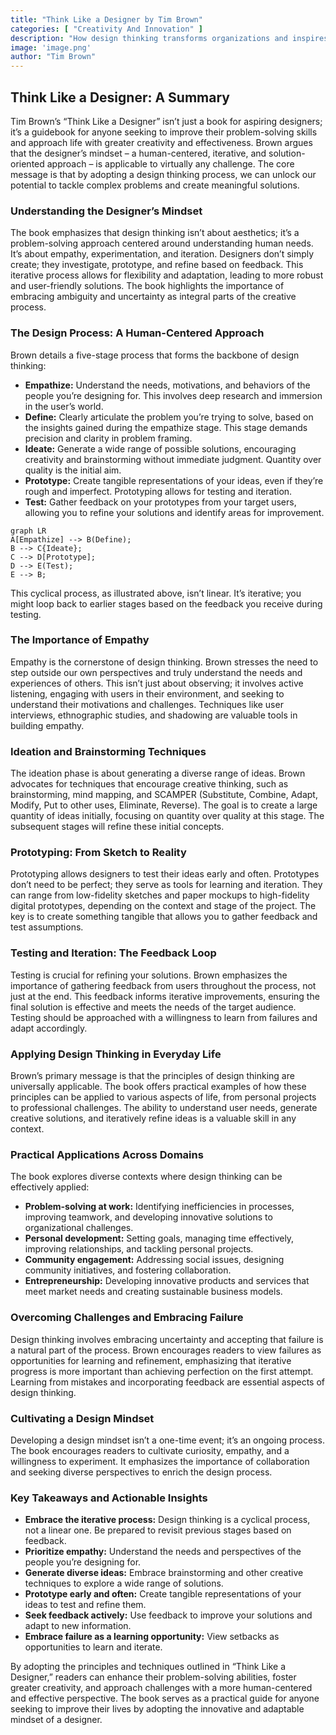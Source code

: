 ```yaml
---
title: "Think Like a Designer by Tim Brown"
categories: [ "Creativity And Innovation" ]
description: "How design thinking transforms organizations and inspires innovation"
image: 'image.png'
author: "Tim Brown"
---
```

## Think Like a Designer: A Summary

Tim Brown's "Think Like a Designer" isn't just a book for aspiring designers; it's a guidebook for anyone seeking to improve their problem-solving skills and approach life with greater creativity and effectiveness.  Brown argues that the designer's mindset – a human-centered, iterative, and solution-oriented approach – is applicable to virtually any challenge.  The core message is that by adopting a design thinking process, we can unlock our potential to tackle complex problems and create meaningful solutions.


### Understanding the Designer's Mindset

The book emphasizes that design thinking isn't about aesthetics; it's a problem-solving approach centered around understanding human needs.  It's about empathy, experimentation, and iteration. Designers don't simply create; they investigate, prototype, and refine based on feedback. This iterative process allows for flexibility and adaptation, leading to more robust and user-friendly solutions.  The book highlights the importance of embracing ambiguity and uncertainty as integral parts of the creative process.


### The Design Process: A Human-Centered Approach

Brown details a five-stage process that forms the backbone of design thinking:

* **Empathize:**  Understand the needs, motivations, and behaviors of the people you're designing for. This involves deep research and immersion in the user's world.
* **Define:** Clearly articulate the problem you're trying to solve, based on the insights gained during the empathize stage.  This stage demands precision and clarity in problem framing.
* **Ideate:** Generate a wide range of possible solutions, encouraging creativity and brainstorming without immediate judgment.  Quantity over quality is the initial aim.
* **Prototype:** Create tangible representations of your ideas, even if they're rough and imperfect.  Prototyping allows for testing and iteration.
* **Test:**  Gather feedback on your prototypes from your target users,  allowing you to refine your solutions and identify areas for improvement.


```mermaid
graph LR
A[Empathize] --> B(Define);
B --> C{Ideate};
C --> D[Prototype];
D --> E(Test);
E --> B;
```

This cyclical process, as illustrated above, isn't linear. It's iterative; you might loop back to earlier stages based on the feedback you receive during testing.


### The Importance of Empathy

Empathy is the cornerstone of design thinking.  Brown stresses the need to step outside our own perspectives and truly understand the needs and experiences of others. This isn't just about observing; it involves active listening, engaging with users in their environment, and seeking to understand their motivations and challenges. Techniques like user interviews, ethnographic studies, and shadowing are valuable tools in building empathy.


### Ideation and Brainstorming Techniques

The ideation phase is about generating a diverse range of ideas. Brown advocates for techniques that encourage creative thinking, such as brainstorming, mind mapping, and SCAMPER (Substitute, Combine, Adapt, Modify, Put to other uses, Eliminate, Reverse). The goal is to create a large quantity of ideas initially, focusing on quantity over quality at this stage.  The subsequent stages will refine these initial concepts.


### Prototyping: From Sketch to Reality

Prototyping allows designers to test their ideas early and often.  Prototypes don't need to be perfect; they serve as tools for learning and iteration. They can range from low-fidelity sketches and paper mockups to high-fidelity digital prototypes, depending on the context and stage of the project.  The key is to create something tangible that allows you to gather feedback and test assumptions.


### Testing and Iteration: The Feedback Loop

Testing is crucial for refining your solutions. Brown emphasizes the importance of gathering feedback from users throughout the process, not just at the end.  This feedback informs iterative improvements, ensuring the final solution is effective and meets the needs of the target audience.  Testing should be approached with a willingness to learn from failures and adapt accordingly.


### Applying Design Thinking in Everyday Life

Brown's primary message is that the principles of design thinking are universally applicable.  The book offers practical examples of how these principles can be applied to various aspects of life, from personal projects to professional challenges.  The ability to understand user needs, generate creative solutions, and iteratively refine ideas is a valuable skill in any context.


###  Practical Applications Across Domains

The book explores diverse contexts where design thinking can be effectively applied:

* **Problem-solving at work:** Identifying inefficiencies in processes, improving teamwork, and developing innovative solutions to organizational challenges.
* **Personal development:** Setting goals, managing time effectively, improving relationships, and tackling personal projects.
* **Community engagement:** Addressing social issues, designing community initiatives, and fostering collaboration.
* **Entrepreneurship:** Developing innovative products and services that meet market needs and creating sustainable business models.


### Overcoming Challenges and Embracing Failure

Design thinking involves embracing uncertainty and accepting that failure is a natural part of the process.  Brown encourages readers to view failures as opportunities for learning and refinement, emphasizing that iterative progress is more important than achieving perfection on the first attempt.  Learning from mistakes and incorporating feedback are essential aspects of design thinking.


###  Cultivating a Design Mindset

Developing a design mindset isn't a one-time event; it’s an ongoing process. The book encourages readers to cultivate curiosity, empathy, and a willingness to experiment. It emphasizes the importance of collaboration and seeking diverse perspectives to enrich the design process.


###  Key Takeaways and Actionable Insights

* **Embrace the iterative process:** Design thinking is a cyclical process, not a linear one.  Be prepared to revisit previous stages based on feedback.
* **Prioritize empathy:**  Understand the needs and perspectives of the people you’re designing for.
* **Generate diverse ideas:**  Embrace brainstorming and other creative techniques to explore a wide range of solutions.
* **Prototype early and often:** Create tangible representations of your ideas to test and refine them.
* **Seek feedback actively:**  Use feedback to improve your solutions and adapt to new information.
* **Embrace failure as a learning opportunity:**  View setbacks as opportunities to learn and iterate.


By adopting the principles and techniques outlined in "Think Like a Designer," readers can enhance their problem-solving abilities, foster greater creativity, and approach challenges with a more human-centered and effective perspective. The book serves as a practical guide for anyone seeking to improve their lives by adopting the innovative and adaptable mindset of a designer.


